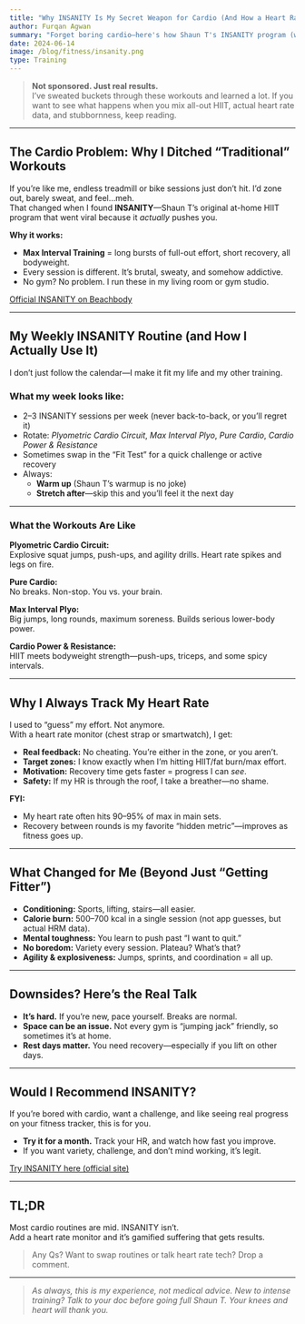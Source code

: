 ```yaml
---
title: "Why INSANITY Is My Secret Weapon for Cardio (And How a Heart Rate Monitor Changed Everything)"
author: Furqan Agwan
summary: "Forget boring cardio—here's how Shaun T's INSANITY program (with heart rate data to back it up) took my fitness, calorie burn, and mental toughness to a new level. My real-world results, routine, and why this is way more fun than the treadmill."
date: 2024-06-14
image: /blog/fitness/insanity.png
type: Training
---
```



> **Not sponsored. Just real results.**  
> I’ve sweated buckets through these workouts and learned a lot. If you want to see what happens when you mix all-out HIIT, actual heart rate data, and stubbornness, keep reading.

---

## The Cardio Problem: Why I Ditched “Traditional” Workouts

If you’re like me, endless treadmill or bike sessions just don’t hit. I’d zone out, barely sweat, and feel…meh.  
That changed when I found **INSANITY**—Shaun T’s original at-home HIIT program that went viral because it *actually* pushes you.

**Why it works:**  
- **Max Interval Training** = long bursts of full-out effort, short recovery, all bodyweight.
- Every session is different. It’s brutal, sweaty, and somehow addictive.
- No gym? No problem. I run these in my living room or gym studio.

[Official INSANITY on Beachbody](https://www.beachbodyondemand.com/programs/insanity/start-here?locale=en_GB)

---

## My Weekly INSANITY Routine (and How I Actually Use It)

I don’t just follow the calendar—I make it fit my life and my other training.

### **What my week looks like:**
- 2–3 INSANITY sessions per week (never back-to-back, or you’ll regret it)
- Rotate: *Plyometric Cardio Circuit*, *Max Interval Plyo*, *Pure Cardio*, *Cardio Power & Resistance*
- Sometimes swap in the “Fit Test” for a quick challenge or active recovery
- Always:  
  - **Warm up** (Shaun T’s warmup is no joke)  
  - **Stretch after**—skip this and you’ll feel it the next day

---

### **What the Workouts Are Like**

**Plyometric Cardio Circuit:**  
Explosive squat jumps, push-ups, and agility drills. Heart rate spikes and legs on fire.

**Pure Cardio:**  
No breaks. Non-stop. You vs. your brain.

**Max Interval Plyo:**  
Big jumps, long rounds, maximum soreness. Builds serious lower-body power.

**Cardio Power & Resistance:**  
HIIT meets bodyweight strength—push-ups, triceps, and some spicy intervals.

---

## Why I Always Track My Heart Rate

I used to “guess” my effort. Not anymore.  
With a heart rate monitor (chest strap or smartwatch), I get:

- **Real feedback:** No cheating. You’re either in the zone, or you aren’t.
- **Target zones:** I know exactly when I’m hitting HIIT/fat burn/max effort.
- **Motivation:** Recovery time gets faster = progress I can *see*.
- **Safety:** If my HR is through the roof, I take a breather—no shame.

**FYI:**  
- My heart rate often hits 90–95% of max in main sets.
- Recovery between rounds is my favorite “hidden metric”—improves as fitness goes up.

---

## What Changed for Me (Beyond Just “Getting Fitter”)

- **Conditioning:** Sports, lifting, stairs—all easier.
- **Calorie burn:** 500–700 kcal in a single session (not app guesses, but actual HRM data).
- **Mental toughness:** You learn to push past “I want to quit.”
- **No boredom:** Variety every session. Plateau? What’s that?
- **Agility & explosiveness:** Jumps, sprints, and coordination = all up.

---

## Downsides? Here’s the Real Talk

- **It’s hard.** If you’re new, pace yourself. Breaks are normal.
- **Space can be an issue.** Not every gym is “jumping jack” friendly, so sometimes it’s at home.
- **Rest days matter.** You need recovery—especially if you lift on other days.

---

## Would I Recommend INSANITY?

If you’re bored with cardio, want a challenge, and like seeing real progress on your fitness tracker, this is for you.

- **Try it for a month.** Track your HR, and watch how fast you improve.
- If you want variety, challenge, and don’t mind working, it’s legit.

[Try INSANITY here (official site)](https://www.beachbodyondemand.com/programs/insanity/start-here?locale=en_GB)

---

## TL;DR

Most cardio routines are mid. INSANITY isn’t.  
Add a heart rate monitor and it’s gamified suffering that gets results.

> Any Qs? Want to swap routines or talk heart rate tech? Drop a comment.

---

> _As always, this is my experience, not medical advice. New to intense training? Talk to your doc before going full Shaun T. Your knees and heart will thank you._
